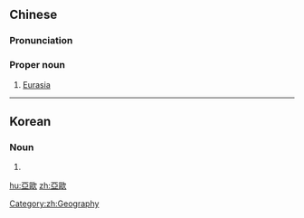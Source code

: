 {{also|亚欧}}
==Chinese==
{{zh-forms|s=亚欧}}
{{wikipedia|lang=zh}}

===Pronunciation===
{{zh-pron
|m=Yà'Ōu
|cat=pn
}}

===Proper noun===
{{zh-proper noun}}

# [[Eurasia]]

[[Category:zh:Geography]]

----

==Korean==
{{ko-hanjatab|亞|歐}}

===Noun===
{{ko-noun|hj|rv=|hangeul=아구}}

# {{hanja form of|아구|[[Eurasia]]}}

[[hu:亞歐]]
[[zh:亞歐]]